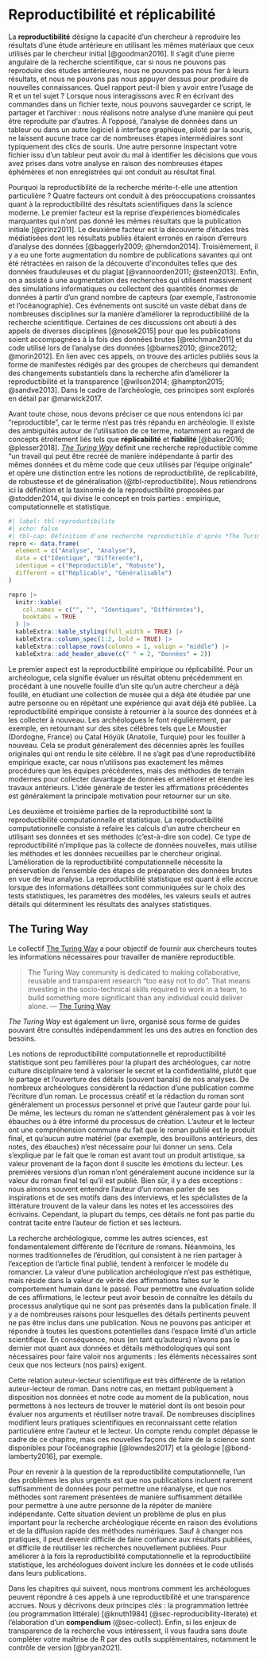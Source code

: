 # Reproductibilité et réplicabilité {#sec-reproducibility}

La **reproductibilité** désigne la capacité d'un chercheur à reproduire les résultats d'une étude antérieure en utilisant les mêmes matériaux que ceux utilisés par le chercheur initial [@goodman2016]. Il s'agit d'une pierre angulaire de la recherche scientifique, car si nous ne pouvons pas reproduire des études antérieures, nous ne pouvons pas nous fier à leurs résultats, et nous ne pouvons pas nous appuyer dessus pour produire de nouvelles connaissances. Quel rapport peut-il bien y avoir entre l'usage de R et un tel sujet ? Lorsque nous interagissons avec R en écrivant des commandes dans un fichier texte, nous pouvons sauvegarder ce script, le partager et l'archiver : nous réalisons notre analyse d'une manière qui peut être reproduite par d'autres. À l'opposé, l'analyse de données dans un tableur ou dans un autre logiciel à interface graphique, piloté par la souris, ne laissent aucune trace car de nombreuses étapes intermédiaires sont typiquement des clics de souris. Une autre personne inspectant votre fichier issu d'un tableur peut avoir du mal à identifier les décisions que vous avez prises dans votre analyse en raison des nombreuses étapes éphémères et non enregistrées qui ont conduit au résultat final.

Pourquoi la reproductibilité de la recherche mérite-t-elle une attention particulière ? Quatre facteurs ont conduit à des préoccupations croissantes quant à la reproductibilité des résultats scientifiques dans la science moderne. Le premier facteur est la reprise d'expériences biomédicales marquantes qui n'ont pas donné les mêmes résultats que la publication initiale [@prinz2011]. Le deuxième facteur est la découverte d'études très médiatisées dont les résultats publiés étaient erronés en raison d'erreurs d'analyse des données [@baggerly2009; @herndon2014]. Troisièmement, il y a eu une forte augmentation du nombre de publications savantes qui ont été rétractées en raison de la découverte d'inconduites telles que des données frauduleuses et du plagiat [@vannoorden2011; @steen2013]. Enfin, on a assisté à une augmentation des recherches qui utilisent massivement des simulations informatiques ou collectent des quantités énormes de données à partir d'un grand nombre de capteurs (par exemple, l'astronomie et l'océanographie). Ces événements ont suscité un vaste débat dans de nombreuses disciplines sur la manière d'améliorer la reproductibilité de la recherche scientifique. Certaines de ces discussions ont abouti à des appels de diverses disciplines [@nosek2015] pour que les publications soient accompagnées à la fois des données brutes [@reichman2011] et du code utilisé lors de l'analyse des données [@barnes2010; @ince2012; @morin2012]. En lien avec ces appels, on trouve des articles publiés sous la forme de manifestes rédigés par des groupes de chercheurs qui demandent des changements substantiels dans la recherche afin d'améliorer la reproductibilité et la transparence [@wilson2014; @hampton2015; @sandve2013]. Dans le cadre de l'archéologie, ces principes sont explorés en détail par @marwick2017.

Avant toute chose, nous devons préciser ce que nous entendons ici par "reproductible", car le terme n'est pas très répandu en archéologie. Il existe des ambiguïtés autour de l'utilisation de ce terme, notamment au regard de concepts étroitement liés tels que **réplicabilité** et **fiabilité** [@baker2016; @plesser2018]. [*The Turing Way*](https://the-turing-way.netlify.app/) définit une recherche reproductible comme "un travail qui peut être recréé de manière indépendante à partir des mêmes données et du même code que ceux utilisés par l'équipe originale" et opère une distinction entre les notions de reproductibilité, de replicabilité, de robustesse et de généralisation (@tbl-reproductibilite). Nous retiendrons ici la définition et la taxinomie de la reproductibilité proposées par @stodden2014, qui divise le concept en trois parties : empirique, computationnelle et statistique.

```r
#| label: tbl-reproductibilite
#| echo: false
#| tbl-cap: Définition d'une recherche reproductible d'après *The Turing Way*.
repro <- data.frame(
  element = c("Analyse", "Analyse"),
  data = c("Identique", "Différente"),
  identique = c("Reproductible", "Robuste"),
  different = c("Réplicable", "Généralisable")
)

repro |> 
  knitr::kable(
    col.names = c("", "", "Identiques", "Différentes"),
    booktabs = TRUE
  ) |> 
  kableExtra::kable_styling(full_width = TRUE) |> 
  kableExtra::column_spec(1:2, bold = TRUE) |> 
  kableExtra::collapse_rows(columns = 1, valign = "middle") |>
  kableExtra::add_header_above(c(" " = 2, "Données" = 2))
```

Le premier aspect est la reproductibilité empirique ou réplicabilité. Pour un archéologue, cela signifie évaluer un résultat obtenu précédemment en procédant à une nouvelle fouille d'un site qu'un autre chercheur a déjà fouillé, en étudiant une collection de musée qui a déjà été étudiée par une autre personne ou en répétant une expérience qui avait déjà été publiée. La reproductibilité empirique consiste à retourner à la source des données et à les collecter à nouveau. Les archéologues le font régulièrement, par exemple, en retournant sur des sites célèbres tels que Le Moustier (Dordogne, France) ou Çatal Höyük (Anatolie, Turquie) pour les fouiller à nouveau. Cela se produit généralement des décennies après les fouilles originales qui ont rendu le site célèbre. Il ne s'agit pas d'une reproductibilité empirique exacte, car nous n'utilisons pas exactement les mêmes procédures que les équipes précédentes, mais des méthodes de terrain modernes pour collecter davantage de données et améliorer et étendre les travaux antérieurs. L'idée générale de tester les affirmations précédentes est généralement la principale motivation pour retourner sur un site.

Les deuxième et troisième parties de la reproductibilité sont la reproductibilité computationnelle et statistique. La reproductibilité computationnelle consiste à refaire les calculs d'un autre chercheur en utilisant ses données et ses méthodes (c'est-à-dire son code). Ce type de reproductibilité n'implique pas la collecte de données nouvelles, mais utilise les méthodes et les données recueillies par le chercheur original. L'amélioration de la reproductibilité computationnelle nécessite la préservation de l'ensemble des étapes de préparation des données brutes en vue de leur analyse. La reproductibilité statistique est quant à elle accrue lorsque des informations détaillées sont communiquées sur le choix des tests statistiques, les paramètres des modèles, les valeurs seuils et autres détails qui déterminent les résultats des analyses statistiques.

:::{.callout-tip}
## The Turing Way

Le collectif [The Turing Way](https://the-turing-way.netlify.app) a pour objectif de fournir aux chercheurs toutes les informations nécessaires pour travailler de manière reproductible.

> The Turing Way community is dedicated to making collaborative, reusable and transparent research "too easy not to do". That means investing in the socio-technical skills required to work in a team, to build something more significant than any individual could deliver alone. --- [The Turing Way](https://the-turing-way.netlify.app)

*The Turing Way* est également un livre, organisé sous forme de guides pouvant être consultés indépendamment les uns des autres en fonction des besoins.
:::

Les notions de reproductibilité computationnelle et reproductibilité statistique sont peu familières pour la plupart des archéologues, car notre culture disciplinaire tend à valoriser le secret et la confidentialité, plutôt que le partage et l'ouverture des détails (souvent banals) de nos analyses. De nombreux archéologues considèrent la rédaction d'une publication comme l'écriture d'un roman. Le processus créatif et la rédaction du roman sont généralement un processus personnel et privé que l'auteur garde pour lui. De même, les lecteurs du roman ne s'attendent généralement pas à voir les ébauches ou à être informé du processus de création. L'auteur et le lecteur ont une compréhension commune du fait que le roman publié est le produit final, et qu'aucun autre matériel (par exemple, des brouillons antérieurs, des notes, des ébauches) n'est nécessaire pour lui donner un sens. Cela s'explique par le fait que le roman est avant tout un produit artistique, sa valeur provenant de la façon dont il suscite les émotions du lecteur. Les premières versions d'un roman n'ont généralement aucune incidence sur la valeur du roman final tel qu'il est publié. Bien sûr, il y a des exceptions : nous aimons souvent entendre l'auteur d'un roman parler de ses inspirations et de ses motifs dans des interviews, et les spécialistes de la littérature trouvent de la valeur dans les notes et les accessoires des écrivains. Cependant, la plupart du temps, ces détails ne font pas partie du contrat tacite entre l'auteur de fiction et ses lecteurs.

La recherche archéologique, comme les autres sciences, est fondamentalement différente de l'écriture de romans. Néanmoins, les normes traditionnelles de l'érudition, qui consistent à ne rien partager à l'exception de l'article final publié, tendent à renforcer le modèle du romancier. La valeur d'une publication archéologique n'est pas esthétique, mais réside dans la valeur de vérité des affirmations faites sur le comportement humain dans le passé. Pour permettre une évaluation solide de ces affirmations, le lecteur peut avoir besoin de connaître les détails du processus analytique qui ne sont pas présentés dans la publication finale. Il y a de nombreuses raisons pour lesquelles des détails pertinents peuvent ne pas être inclus dans une publication. Nous ne pouvons pas anticiper et répondre à toutes les questions potentielles dans l'espace limité d'un article scientifique. En conséquence, nous (en tant qu'auteurs) n'avons pas le dernier mot quant aux données et détails méthodologiques qui sont nécessaires pour faire valoir nos arguments : les éléments nécessaires sont ceux que nos lecteurs (nos pairs) exigent.

Cette relation auteur-lecteur scientifique est très différente de la relation auteur-lecteur de roman. Dans notre cas, en mettant publiquement à disposition nos données et notre code au moment de la publication, nous permettons à nos lecteurs de trouver le matériel dont ils ont besoin pour évaluer nos arguments et réutiliser notre travail. De nombreuses disciplines modifient leurs pratiques scientifiques en reconnaissant cette relation particulière entre l'auteur et le lecteur. Un compte rendu complet dépasse le cadre de ce chapitre, mais ces nouvelles façons de faire de la science sont disponibles pour l'océanographie [@lowndes2017] et la géologie [@bond-lamberty2016], par exemple.

Pour en revenir à la question de la reproductibilité computationnelle, l'un des problèmes les plus urgents est que nos publications incluent rarement suffisamment de données pour permettre une réanalyse, et que nos méthodes sont rarement présentées de manière suffisamment détaillée pour permettre à une autre personne de la répéter de manière indépendante. Cette situation devient un problème de plus en plus important pour la recherche archéologique récente en raison des évolutions et de la diffusion rapide des méthodes numériques. Sauf à changer nos pratiques, il peut devenir difficile de faire confiance aux résultats publiées, et difficile de réutiliser les recherches nouvellement publiées. Pour améliorer à la fois la reproductibilité computationnelle et la reproductibilité statistique, les archéologues doivent inclure les données et le code utilisés dans leurs publications.

Dans les chapitres qui suivent, nous montrons comment les archéologues peuvent répondre à ces appels à une reproductibilité et une transparence accrues. Nous y décrivons deux principes clés : la programmation lettrée (ou programmation littérale) [@knuth1984] (@sec-reproducibility-literate) et l'élaboration d'un **compendium** (@sec-collect). Enfin, si les enjeux de transparence de la recherche vous intéressent, il vous faudra sans doute compléter votre maîtrise de R par des outils supplémentaires, notamment le contrôle de version [@bryan2021].
